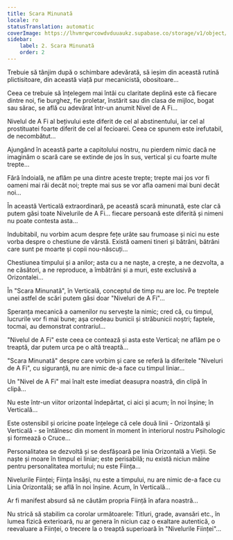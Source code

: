 ```yaml
---
title: Scara Minunată
locale: ro
statusTranslation: automatic
coverImage: https://lhvmrqwrcowdvduuaukz.supabase.co/storage/v1/object/public/strapi-uploads/small_cover-tratado-de-psicologia-revolucionaria.webp-5e15e1cec4e0ebebcde5d7fc7565d8fd.webp
sidebar:
    label: 2. Scara Minunată
    order: 2
---
```

Trebuie să tânjim după o schimbare adevărată, să ieșim din această rutină plictisitoare, din această viață pur mecanicistă, obositoare...

Ceea ce trebuie să înțelegem mai întâi cu claritate deplină este că fiecare dintre noi, fie burghez, fie proletar, înstărit sau din clasa de mijloc, bogat sau sărac, se află cu adevărat într-un anumit Nivel de A Fi...

Nivelul de A Fi al bețivului este diferit de cel al abstinentului, iar cel al prostituatei foarte diferit de cel al fecioarei. Ceea ce spunem este irefutabil, de necombătut...

Ajungând în această parte a capitolului nostru, nu pierdem nimic dacă ne imaginăm o scară care se extinde de jos în sus, vertical și cu foarte multe trepte...

Fără îndoială, ne aflăm pe una dintre aceste trepte; trepte mai jos vor fi oameni mai răi decât noi; trepte mai sus se vor afla oameni mai buni decât noi...

În această Verticală extraordinară, pe această scară minunată, este clar că putem găsi toate Nivelurile de A Fi... fiecare persoană este diferită și nimeni nu poate contesta asta...

Indubitabil, nu vorbim acum despre fețe urâte sau frumoase și nici nu este vorba despre o chestiune de vârstă. Există oameni tineri și bătrâni, bătrâni care sunt pe moarte și copii nou-născuți...

Chestiunea timpului și a anilor; asta cu a ne naște, a crește, a ne dezvolta, a ne căsători, a ne reproduce, a îmbătrâni și a muri, este exclusivă a Orizontalei...

În "Scara Minunată", în Verticală, conceptul de timp nu are loc. Pe treptele unei astfel de scări putem găsi doar "Niveluri de A Fi"...

Speranța mecanică a oamenilor nu servește la nimic; cred că, cu timpul, lucrurile vor fi mai bune; așa credeau bunicii și străbunicii noștri; faptele, tocmai, au demonstrat contrariul...

"Nivelul de A Fi" este ceea ce contează și asta este Vertical; ne aflăm pe o treaptă, dar putem urca pe o altă treaptă...

"Scara Minunată" despre care vorbim și care se referă la diferitele "Niveluri de A Fi", cu siguranță, nu are nimic de-a face cu timpul liniar...

Un "Nivel de A Fi" mai înalt este imediat deasupra noastră, din clipă în clipă...

Nu este într-un viitor orizontal îndepărtat, ci aici și acum; în noi înșine; în Verticală...

Este ostensibil și oricine poate înțelege că cele două linii - Orizontală și Verticală - se întâlnesc din moment în moment în interiorul nostru Psihologic și formează o Cruce...

Personalitatea se dezvoltă și se desfășoară pe linia Orizontală a Vieții. Se naște și moare în timpul ei liniar; este perisabilă; nu există niciun mâine pentru personalitatea mortului; nu este Ființa...

Nivelurile Ființei; Ființa însăși, nu este a timpului, nu are nimic de-a face cu Linia Orizontală; se află în noi înșine. Acum, în Verticală...

Ar fi manifest absurd să ne căutăm propria Ființă în afara noastră...

Nu strică să stabilim ca corolar următoarele: Titluri, grade, avansări etc., în lumea fizică exterioară, nu ar genera în niciun caz o exaltare autentică, o reevaluare a Ființei, o trecere la o treaptă superioară în "Nivelurile Ființei"...

